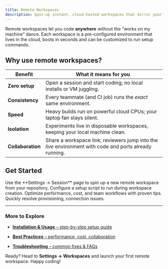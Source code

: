 ```yaml
---
title: Remote Workspaces
description: Spin-up instant, cloud-hosted workspaces that mirror your local dev setup. No install required
---
```


Remote workspaces let you code **anywhere** without the “works on my machine” dance. Each workspace is a pre-configured environment that lives in the cloud, boots in seconds and can be customized to run setup commands.
## Why use remote workspaces?

| Benefit           | What it means for you                                                                                   |
| ----------------- | ------------------------------------------------------------------------------------------------------- |
| **Zero setup**    | Open a session and start coding; no local installs or VM juggling.                                       |
| **Consistency**   | Every teammate (and CI job) runs the _exact_ same environment.                                          |
| **Speed**         | Heavy builds run on powerful cloud CPUs; your laptop fan stays silent.                                  |
| **Isolation**     | Experiments live in disposable workspaces, keeping your local machine clean.                            |
| **Collaboration** | Share a workspace link; reviewers jump into the _live_ environment with code and ports already running. |

## Get Started

<CardGroup cols={2}>

  <Card title="1 · Create a Workspace" icon="rocket" href="/web/machine-connection/remote-workspaces/installation-and-usage">
    Use the **Settings → Session** page to spin up a new remote workspace from your repository.
  </Card>


  <Card title="2 · Add setup script" icon="toolbox" href="/web/machine-connection/remote-workspaces/custom-commands">
    Configure a setup script to run during workspace creation.
  </Card>

  <Card title="3 · Follow Best Practices" icon="lightbulb" href="/web/machine-connection/remote-workspaces/best-practices">
    Optimize performance, cost, and team workflows with proven tips.
  </Card>

  <Card title="4 · Troubleshoot Like a Pro" icon="bug" href="/web/machine-connection/remote-workspaces/troubleshooting">
    Quickly resolve provisioning, connection issues.
  </Card>

</CardGroup>

---

### More to Explore

- [**Installation & Usage** – step-by-step setup guide](/web/machine-connection/remote-workspaces/installation-and-usage)

- [**Best Practices** – performance, cost, collaboration](/web/machine-connection/remote-workspaces/best-practices)

- [**Troubleshooting** – common fixes & FAQs](/web/machine-connection/remote-workspaces/troubleshooting)

Ready? Head to **Settings → Workspaces** and launch your first remote workspace. Happy coding!
